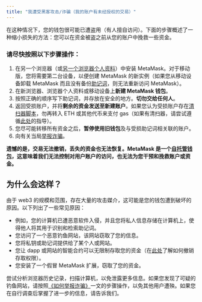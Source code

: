 ```yaml
---
title: "我遭受黑客攻击/诈骗（我的账户有未经授权的交易）"
---
```


在这种情况下，您的钱包很可能已遭盗用（有人擅自访问）。下面的步骤概述了一种缩小损失的方法：您可以在资金被盗之前从您的账户中挽救一些资金。

### 请尽快按照以下步骤操作：

1. 在另一个浏览器（或[另一个浏览器个人资料](https://consensys.net/blog/metamask/how-to-manage-multiple-wallets-with-metamask/)）中安装 MetaMask。对于移动版，您将需要第二台设备，以便创建 MetaMask 的新实例（如果您从移动设备卸载 MetaMask 而且没有备份[助记词](/privacy-and-security/what-is-a-secret-recovery-phrase-and-how-to-keep-your-crypto-wallet-secure)，则无法重新访问 MetaMask）。
2. 在新浏览器、浏览器个人资料或移动设备上**新建 MetaMask 钱包**。
3. 按照正确的顺序写下助记词，并存放在安全的地方。**切勿交给任何人**。
4. 返回受损账户，并将**剩余的资金发送至新建账户**。如果您认为受损账户存在[清扫器脚本](/privacy-and-security/staying-safe-in-web3/sweeper-bots-scripts)，勿再转入 ETH 或其他代币来支付 gas（如果有清扫器，请尝试遵循[此处](/privacy-and-security/staying-safe-in-web3/fighting-back-against-sweeper-bots)的指导）。
5. 您尽可能转移所有资金之后，**暂停使用旧钱包**及与受损助记词相关联的账户。
6. 向有关当局[举报诈骗](/privacy-and-security/how-to-report-a-scam)。

**遗憾的是，交易无法撤销，丢失的资金也无法恢复。MetaMask 是一个[自托管钱包](/getting-started/metamask-is-a-self-custodial-wallet)，这意味着我们无法控制对用户账户的访问，也无法为您干预和挽救账户或资金。**

## **为什么会这样？**

由于 web3 的规模和范围，存在大量的攻击媒介，这可能是您的钱包遭到破坏的原因。以下列出了一些常见原因：

- 例如，您的计算机已遭恶意软件入侵，并且您将私人信息存储在计算机上，使得他人将其用于识别和检索助记词。
- 您访问了一个恶意钓鱼网站，该网站窃取了您的信息。
- 您将私钥或助记词提供给了某个人或网站。
- 您让 dapp 或网站的智能合约可以无限制存取您的资金（在[此处](/privacy-and-security/how-to-revoke-smart-contract-allowances-token-approvals)了解如何撤销存取权限）。
- 您安装了一个假冒 MetaMask 扩展，窃取了您的资金。

尝试分析浏览器历史记录，扫描计算机，以免泄露更多信息。如果您发现了可疑的钓鱼网站，请按照[《如何举报诈骗》](/privacy-and-security/how-to-report-a-scam)一文的步骤操作，以免其他用户遭殃。如果您在自行调查后掌握了进一步的信息，请告诉我们。
